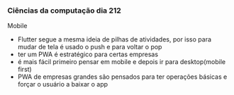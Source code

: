 




### Ciências da computação dia 212

Mobile

-   Flutter segue a mesma ideia de pilhas de atividades, por isso para
    mudar de tela é usado o push e para voltar o pop
-   ter um PWA é estratégico para certas empresas
-   é mais fácil primeiro pensar em mobile e depois ir para
    desktop(mobile first)
-   PWA de empresas grandes são pensados para ter operações básicas e
    forçar o usuário a baixar o app


